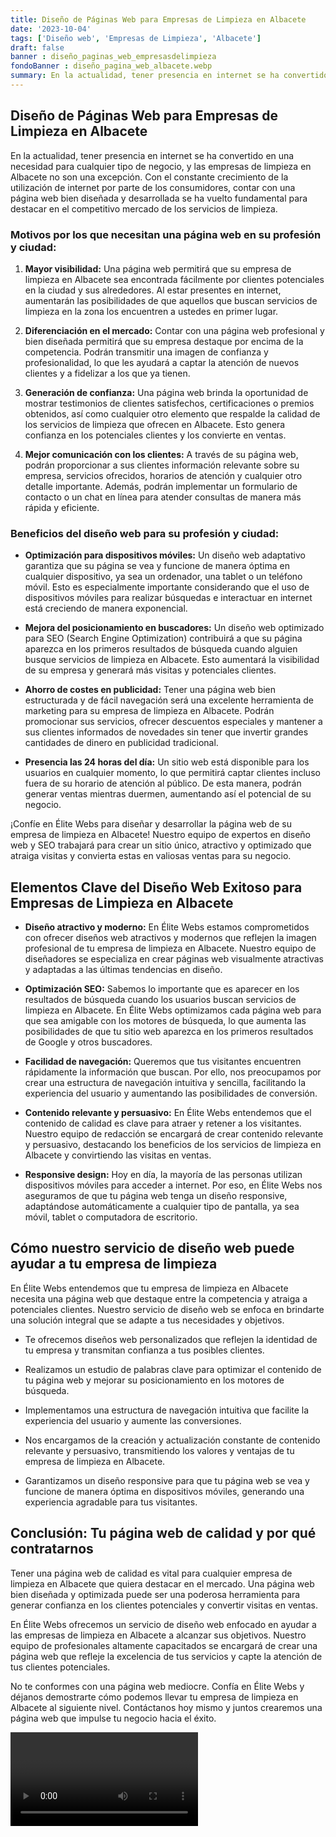 ```yaml
---
title: Diseño de Páginas Web para Empresas de Limpieza en Albacete
date: '2023-10-04'
tags: ['Diseño web', 'Empresas de Limpieza', 'Albacete']
draft: false
banner : diseño_paginas_web_empresasdelimpieza
fondoBanner : diseño_pagina_web_albacete.webp
summary: En la actualidad, tener presencia en internet se ha convertido en una necesidad para cualquier tipo de negocio, y las empresas de limpieza en Albacete no son una excepción. Con el constante crecimiento de la utilización de internet por parte de los consumidores, contar con una página web bien diseñada y desarrollada se ha vuelto fundamental para destacar en el competitivo mercado de los servicios de limpieza.
---
```


## Diseño de Páginas Web para Empresas de Limpieza en Albacete

En la actualidad, tener presencia en internet se ha convertido en una necesidad para cualquier tipo de negocio, y las empresas de limpieza en Albacete no son una excepción. Con el constante crecimiento de la utilización de internet por parte de los consumidores, contar con una página web bien diseñada y desarrollada se ha vuelto fundamental para destacar en el competitivo mercado de los servicios de limpieza.

### Motivos por los que necesitan una página web en su profesión y ciudad:

1. **Mayor visibilidad:** Una página web permitirá que su empresa de limpieza en Albacete sea encontrada fácilmente por clientes potenciales en la ciudad y sus alrededores. Al estar presentes en internet, aumentarán las posibilidades de que aquellos que buscan servicios de limpieza en la zona los encuentren a ustedes en primer lugar.

2. **Diferenciación en el mercado:** Contar con una página web profesional y bien diseñada permitirá que su empresa destaque por encima de la competencia. Podrán transmitir una imagen de confianza y profesionalidad, lo que les ayudará a captar la atención de nuevos clientes y a fidelizar a los que ya tienen.

3. **Generación de confianza:** Una página web brinda la oportunidad de mostrar testimonios de clientes satisfechos, certificaciones o premios obtenidos, así como cualquier otro elemento que respalde la calidad de los servicios de limpieza que ofrecen en Albacete. Esto genera confianza en los potenciales clientes y los convierte en ventas.

4. **Mejor comunicación con los clientes:** A través de su página web, podrán proporcionar a sus clientes información relevante sobre su empresa, servicios ofrecidos, horarios de atención y cualquier otro detalle importante. Además, podrán implementar un formulario de contacto o un chat en línea para atender consultas de manera más rápida y eficiente.

### Beneficios del diseño web para su profesión y ciudad:

- **Optimización para dispositivos móviles:** Un diseño web adaptativo garantiza que su página se vea y funcione de manera óptima en cualquier dispositivo, ya sea un ordenador, una tablet o un teléfono móvil. Esto es especialmente importante considerando que el uso de dispositivos móviles para realizar búsquedas e interactuar en internet está creciendo de manera exponencial.

- **Mejora del posicionamiento en buscadores:** Un diseño web optimizado para SEO (Search Engine Optimization) contribuirá a que su página aparezca en los primeros resultados de búsqueda cuando alguien busque servicios de limpieza en Albacete. Esto aumentará la visibilidad de su empresa y generará más visitas y potenciales clientes.

- **Ahorro de costes en publicidad:** Tener una página web bien estructurada y de fácil navegación será una excelente herramienta de marketing para su empresa de limpieza en Albacete. Podrán promocionar sus servicios, ofrecer descuentos especiales y mantener a sus clientes informados de novedades sin tener que invertir grandes cantidades de dinero en publicidad tradicional.

- **Presencia las 24 horas del día:** Un sitio web está disponible para los usuarios en cualquier momento, lo que permitirá captar clientes incluso fuera de su horario de atención al público. De esta manera, podrán generar ventas mientras duermen, aumentando así el potencial de su negocio.

¡Confíe en Élite Webs para diseñar y desarrollar la página web de su empresa de limpieza en Albacete! Nuestro equipo de expertos en diseño web y SEO trabajará para crear un sitio único, atractivo y optimizado que atraiga visitas y convierta estas en valiosas ventas para su negocio.

<GifSeo />

<Cta />

## Elementos Clave del Diseño Web Exitoso para Empresas de Limpieza en Albacete

- **Diseño atractivo y moderno:** En Élite Webs estamos comprometidos con ofrecer diseños web atractivos y modernos que reflejen la imagen profesional de tu empresa de limpieza en Albacete. Nuestro equipo de diseñadores se especializa en crear páginas web visualmente atractivas y adaptadas a las últimas tendencias en diseño.

- **Optimización SEO:** Sabemos lo importante que es aparecer en los resultados de búsqueda cuando los usuarios buscan servicios de limpieza en Albacete. En Élite Webs optimizamos cada página web para que sea amigable con los motores de búsqueda, lo que aumenta las posibilidades de que tu sitio web aparezca en los primeros resultados de Google y otros buscadores.

- **Facilidad de navegación:** Queremos que tus visitantes encuentren rápidamente la información que buscan. Por ello, nos preocupamos por crear una estructura de navegación intuitiva y sencilla, facilitando la experiencia del usuario y aumentando las posibilidades de conversión.

- **Contenido relevante y persuasivo:** En Élite Webs entendemos que el contenido de calidad es clave para atraer y retener a los visitantes. Nuestro equipo de redacción se encargará de crear contenido relevante y persuasivo, destacando los beneficios de los servicios de limpieza en Albacete y convirtiendo las visitas en ventas.

- **Responsive design:** Hoy en día, la mayoría de las personas utilizan dispositivos móviles para acceder a internet. Por eso, en Élite Webs nos aseguramos de que tu página web tenga un diseño responsive, adaptándose automáticamente a cualquier tipo de pantalla, ya sea móvil, tablet o computadora de escritorio.

## Cómo nuestro servicio de diseño web puede ayudar a tu empresa de limpieza

En Élite Webs entendemos que tu empresa de limpieza en Albacete necesita una página web que destaque entre la competencia y atraiga a potenciales clientes. Nuestro servicio de diseño web se enfoca en brindarte una solución integral que se adapte a tus necesidades y objetivos.

- Te ofrecemos diseños web personalizados que reflejen la identidad de tu empresa y transmitan confianza a tus posibles clientes.

- Realizamos un estudio de palabras clave para optimizar el contenido de tu página web y mejorar su posicionamiento en los motores de búsqueda.

- Implementamos una estructura de navegación intuitiva que facilite la experiencia del usuario y aumente las conversiones.

- Nos encargamos de la creación y actualización constante de contenido relevante y persuasivo, transmitiendo los valores y ventajas de tu empresa de limpieza en Albacete.

- Garantizamos un diseño responsive para que tu página web se vea y funcione de manera óptima en dispositivos móviles, generando una experiencia agradable para tus visitantes.

## Conclusión: Tu página web de calidad y por qué contratarnos

Tener una página web de calidad es vital para cualquier empresa de limpieza en Albacete que quiera destacar en el mercado. Una página web bien diseñada y optimizada puede ser una poderosa herramienta para generar confianza en los clientes potenciales y convertir visitas en ventas.

En Élite Webs ofrecemos un servicio de diseño web enfocado en ayudar a las empresas de limpieza en Albacete a alcanzar sus objetivos. Nuestro equipo de profesionales altamente capacitados se encargará de crear una página web que refleje la excelencia de tus servicios y capte la atención de tus clientes potenciales.

No te conformes con una página web mediocre. Confía en Élite Webs y déjanos demostrarte cómo podemos llevar tu empresa de limpieza en Albacete al siguiente nivel. Contáctanos hoy mismo y juntos crearemos una página web que impulse tu negocio hacia el éxito.

<Video />

<CtaBot job='Empresas de Limpieza' city='Albacete'/>

<Gmaps query='Albacete+españa+maps' />
